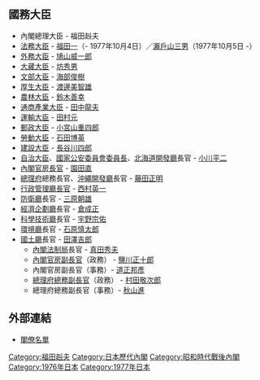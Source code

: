 {{日本内閣記事
|內閣名 = 福田赳夫内閣
|假名 = ふくだたけおないかく
|羅馬字 = Fukuda Takeo Naikaku
|代數 = 67
|首相名 = 福田赳夫
|前職 = 日本[[眾議院_(日本)|眾議院議員]]、[[自由民主黨總裁|自由民主黨總裁]]
|成立年 = 1976年
|成立月日 = 12月14日
|總辭年 = 1977年
|總辭月日 = 11月28日
|執政黨 = [[自由民主黨_(日本)|自由民主黨]]
|成員名單 = http://www.kantei.go.jp/jp/rekidai/kakuryo/67.html
|職務 = [[眾議院_(日本)|眾議院議員]]、[[自由民主黨總裁|自由民主黨總裁]]
}}

== 國務大臣 ==
* 內閣總理大臣 - 福田赳夫
* [[法務大臣|法務大臣]] - [[福田一|福田一]]（- 1977年10月4日）／[[瀨戶山三男|瀨戶山三男]]（1977年10月5日 -）
* [[外務大臣_(日本)|外務大臣]] - [[鳩山威一郎|鳩山威一郎]] 
* [[大藏大臣|大藏大臣]] - [[坊秀男|坊秀男]] 
* [[文部大臣|文部大臣]] - [[海部俊樹|海部俊樹]] 
* [[厚生大臣|厚生大臣]] - [[渡邊美智雄|渡邊美智雄]]
* [[農林大臣|農林大臣]] - [[鈴木善幸|鈴木善幸]]
* [[通商產業大臣|通商產業大臣]] - [[田中龍夫|田中龍夫]]
* [[運輸大臣|運輸大臣]] - [[田村元|田村元]]
* [[郵政大臣|郵政大臣]] - [[小宮山重四郎|小宮山重四郎]]
* [[勞動大臣|勞動大臣]] - [[石田博英|石田博英]] 
* [[建設大臣|建設大臣]] - [[長谷川四郎_(政治家)|長谷川四郎]] 
* [[自治大臣|自治大臣]]、[[國家公安委員會委員長|國家公安委員會委員長]]、[[北海道開發廳|北海道開發廳]]長官 - [[小川平二|小川平二]]
* [[內閣官房長官|內閣官房長官]] - [[園田直|園田直]] 
* [[總理府|總理府]]總務長官、[[沖繩開發廳|沖繩開發廳]]長官 - [[藤田正明|藤田正明]] 
* [[行政管理廳長官|行政管理廳長官]] - [[西村英一|西村英一]] 
* [[防衛廳|防衛廳]]長官 - [[三原朝雄|三原朝雄]]
* [[經濟企劃廳|經濟企劃廳]]長官 - [[倉成正|倉成正]]
* [[科學技術廳|科學技術廳]]長官 - [[宇野宗佑|宇野宗佑]]
* [[環境廳|環境廳]]長官 - [[石原慎太郎|石原慎太郎]]
* [[國土廳|國土廳]]長官 - [[田澤吉郎|田澤吉郎]]
**  [[內閣法制局|內閣法制局]]長官 - [[真田秀夫|真田秀夫]]  
**  [[內閣官房副長官|內閣官房副長官]]（政務） - [[鹽川正十郎|鹽川正十郎]]
**  內閣官房副長官（事務）- [[道正邦彥|道正邦彥]]
**  [[總理府總務副長官|總理府總務副長官]]（政務） - [[村田敬次郎|村田敬次郎]]
**  總理府總務副長官（事務）- [[秋山進|秋山進]]

== 外部連結 ==
*[http://www.kantei.go.jp/jp/rekidai/kakuryo/67.html 閣僚名單] {{Wayback|url=http://www.kantei.go.jp/jp/rekidai/kakuryo/67.html |date=20181023053956 }}

{{福田赳夫內閣}}
{{日本歷代內閣|[[三木內閣_(改造)|三木改造內閣]]|福田赳夫內閣|1976年12月24日 - 1977年11月28日|[[福田赳夫內閣_(改造)|福田赳夫改造內閣]]}}

{{DEFAULTSORT:Fukuda Takeo}}
[[Category:福田赳夫|Category:福田赳夫]]
[[Category:日本歷代內閣|Category:日本歷代內閣]]
[[Category:昭和時代戰後內閣|Category:昭和時代戰後內閣]]
[[Category:1976年日本|Category:1976年日本]]
[[Category:1977年日本|Category:1977年日本]]